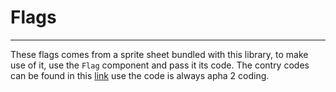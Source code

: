 


<Meta title='Misc/Flags' component={Flags} />

# Flags
<hr />

These flags comes from a sprite sheet bundled with this library, to make use of it, use the
`Flag` component and pass it its code. The contry codes can be found in this [link](https://www.nationsonline.org/oneworld/country_code_list.htm) use
the code is always apha 2 coding.

<Props of={Flags} />

<Preview>
  <Story name="codes">
    <FlagMatrix />
  </Story>
</Preview>

